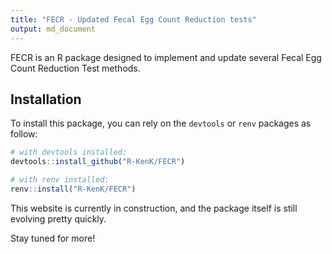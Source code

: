 ```yaml
---
title: "FECR - Updated Fecal Egg Count Reduction tests"
output: md_document
---
```


FECR is an R package designed to implement and update several Fecal Egg Count Reduction Test methods.

## Installation
To install this package, you can rely on the `devtools` or `renv` packages as follow:
```r
# with devtools installed:
devtools::install_github("R-KenK/FECR")

# with renv installed:
renv::install("R-KenK/FECR")

```
  
This website is currently in construction, and the package itself is still evolving pretty quickly.  

Stay tuned for more!
